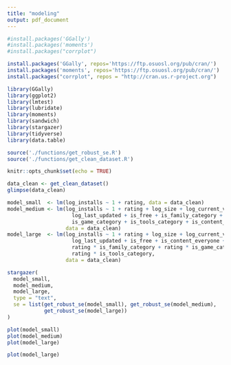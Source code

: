 ```yaml
---
title: "modeling"
output: pdf_document
---
```


``` r
#install.packages('GGally')
#install.packages('moments')
#install.packages("corrplot") 

install.packages('GGally', repos='https://ftp.osuosl.org/pub/cran/')
install.packages('moments', repos='https://ftp.osuosl.org/pub/cran/')
install.packages("corrplot", repos = "http://cran.us.r-project.org") 
```

```r
library(GGally)
library(ggplot2) 
library(lmtest)
library(lubridate)
library(moments)
library(sandwich)
library(stargazer)
library(tidyverse)
library(data.table)

source('./functions/get_robust_se.R')
source('./functions/get_clean_dataset.R')
```

```r
knitr::opts_chunk$set(echo = TRUE)
```


```r
data_clean <- get_clean_dataset()
glimpse(data_clean)
```

```r
model_small  <- lm(log_installs ~ 1 + rating, data = data_clean)
model_medium <- lm(log_installs ~ 1 + rating + log_size + log_current_version +
                     log_last_updated + is_free + is_family_category + 
                     is_game_category + is_tools_category + is_content_everyone,
                   data = data_clean)
model_large  <- lm(log_installs ~ 1 + rating + log_size + log_current_version +
                     log_last_updated + is_free + is_content_everyone +
                     rating * is_family_category + rating * is_game_category + 
                     rating * is_tools_category,
                   data = data_clean)

stargazer(
  model_small,
  model_medium,
  model_large,
  type = "text",
  se = list(get_robust_se(model_small), get_robust_se(model_medium), 
            get_robust_se(model_large))
)

plot(model_small)
plot(model_medium)
plot(model_large)
```

```r
plot(model_large)
```


